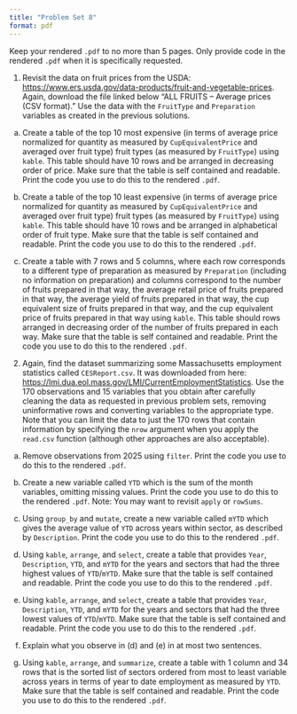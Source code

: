 ```yaml
---
title: "Problem Set 8"
format: pdf
---
```

  
Keep your rendered `.pdf` to no more than 5 pages. Only provide code in the rendered `.pdf` when it is specifically requested. 

1. Revisit the data on fruit prices from the USDA: [https://www.ers.usda.gov/data-products/fruit-and-vegetable-prices](https://www.ers.usda.gov/data-products/fruit-and-vegetable-prices). Again, download the file linked below "ALL FRUITS – Average prices (CSV format)." Use the data with the `FruitType` and `Preparation` variables as created in the previous solutions.

(a) Create a table of the top 10 most expensive (in terms of average price normalized for quantity as measured by `CupEquivalentPrice` and averaged over fruit type) fruit types (as measured by `FruitType`) using `kable`. This table should have 10 rows and be arranged in decreasing order of price.  Make sure that the table is self contained and readable. Print the code you use to do this to the rendered `.pdf`.

(a) Create a table of the top 10 least expensive (in terms of average price normalized for quantity as measured by `CupEquivalentPrice` and averaged over fruit type) fruit types (as measured by `FruitType`) using `kable`. This table should have 10 rows and be arranged in alphabetical order of fruit type.  Make sure that the table is self contained and readable. Print the code you use to do this to the rendered `.pdf`.

(c) Create a table with 7 rows and 5 columns, where each row corresponds to a different type of preparation as measured by `Preparation` (including no information on preparation) and columns correspond to the number of fruits prepared in that way, the average retail price of fruits prepared in that way, the average yield of fruits prepared in that way, the cup equivalent size of fruits prepared in that way, and the cup equivalent price of fruits prepared in that way using `kable`. This table should rows arranged in decreasing order of the number of fruits prepared in each way. Make sure that the table is self contained and readable. Print the code you use to do this to the rendered `.pdf`.

2. Again, find the dataset summarizing some Massachusetts employment statistics called `CESReport.csv`. It was downloaded from here: [https://lmi.dua.eol.mass.gov/LMI/CurrentEmploymentStatistics](https://lmi.dua.eol.mass.gov/LMI/CurrentEmploymentStatistics). Use the 170 observations and 15 variables that you obtain after carefully cleaning the data as requested in previous problem sets, removing uninformative rows and converting variables to the appropriate type. Note that you can limit the data to just the 170 rows that contain information by specifying the `nrow` argument when you apply the `read.csv` function (although other approaches are also acceptable).

(a) Remove observations from 2025 using `filter`. Print the code you use to do this to the rendered `.pdf`.

(b) Create a new variable called `YTD` which is the sum of the month variables, omitting missing values. Print the code you use to do this to the rendered `.pdf`. Note: You may want to revisit `apply` or `rowSums`.

(c) Using `group_by` and `mutate`, create a new variable called `mYTD` which gives the average value of `YTD` across years within sector, as described by `Description`. Print the code you use to do this to the rendered `.pdf`.

(d) Using `kable`, `arrange`, and `select`, create a table that provides `Year`, `Description`, `YTD`, and `mYTD` for the years and sectors that had the three highest values of `YTD`/`mYTD`. Make sure that the table is self contained and readable. Print the code you use to do this to the rendered `.pdf`.

(e) Using `kable`, `arrange`, and `select`, create a table that provides `Year`, `Description`, `YTD`, and `mYTD` for the years and sectors that had the three lowest values of `YTD`/`mYTD`. Make sure that the table is self contained and readable. Print the code you use to do this to the rendered `.pdf`.

(f) Explain what you observe in (d) and (e) in at most two sentences.

(g) Using `kable`, `arrange`, and `summarize`, create a table with 1 column and 34 rows that is the sorted list of sectors ordered from most to least variable across years in terms of year to date employment as measured by `YTD`. Make sure that the table is self contained and readable. Print the code you use to do this to the rendered `.pdf`.
